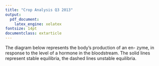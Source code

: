 ```yaml
---
title: "Crop Analysis Q3 2013"
output: 
  pdf_document: 
    latex_engine: xelatex
fontsize: 14pt
documentclass: extarticle
---
```


The diagram below represents the body’s production of an en- zyme, in response to the level of a hormone in the bloodstream. The solid lines represent stable equilibria, the dashed lines unstable equilibria.
